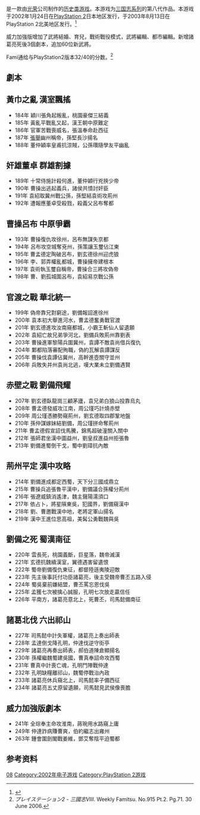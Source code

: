 {{In-universe|time=2021-12-07T22:35:37+00:00}}
{{NoteTA
| G1=Games
}}

{{vgname|三國志VIII|ja=三國志VIII}}是一款由[[光榮公司|光荣]]公司制作的[[历史类游戏|历史类游戏]]。本游戏为[[三国志系列|三国志系列]]的第八代作品。本游戏于2002年1月24日在[[PlayStation_2|PlayStation 2]]日本地区发行，于2003年8月13日在PlayStation 2北美地区发行。<ref name="gamefaqs">{{cite web| url = http://www.gamefaqs.com/ps2/914672-romance-of-the-three-kingdoms-viii/data| title = Release information| publisher = [[GameFAQs|GameFAQs]]| date = | accessdate = 2015-10-17| archive-date = 2015-10-19| archive-url = https://web.archive.org/web/20151019162529/http://www.gamefaqs.com/ps2/914672-romance-of-the-three-kingdoms-viii/data| dead-url = no}}</ref>

威力加強版增加了武將結婚、育兒，戰術戰役模式，武將編輯、都市編輯。新增諸葛亮死後3個劇本，追加60位新武將。

Fami通给与PlayStation2版本32/40的分数。<ref>''プレイステーション2 - 三國志VIII''. Weekly Famitsu. No.915 Pt.2. Pg.71. 30 June 2006.</ref>

==劇本==
==黃巾之亂 漢室飄搖==
*184年 穎川張角起叛亂，桃園豪傑三結義
*185年 黃亂平戰亂又起，漢王朝中原難定
*186年 官軍苦戰喪威名，張溫奉命赴西征
*187年 [[張舉_(東漢)|張舉]]幽州稱帝，孫堅長沙揚名
*188年 董仲穎率皇甫抗涼賊，公孫瓚隨學友平幽亂

==奸雄董卓 群雄割據==
*189年 十常侍施計殺何進，董仲穎行兇挾少帝
*190年 曹操出逃起義兵，諸侯共憤討奸臣
*191年 袁紹取冀州戰公孫，孫堅結袁術攻荊州
*192年 遭報應董卓受殺戮，殺義父呂布奪都
==曹操呂布 中原爭霸==
*193年 曹操復仇攻徐州，呂布無謀失京都
*194年 呂布攻空城奪兗州，孫策讓玉璽佔江東
*195年 曹孟德定陶破呂布，劉玄德徐州迎虎狼
*196年 李、郭弄權亂都城，曹操擁帝建根本
*197年 袁術執玉璽自稱帝，曹操合三將攻偽帝
*198年 曹、劉孤城圍呂布，袁紹易京戰公孫

==官渡之戰 華北統一==
*199年 偽帝靠兄對窮途，劉備報詔進徐州
*200年 袁本初大舉進河水，曹孟德奮勇戰官渡
*201年 劉玄德進攻汝南窺都城，小霸王斬仙人留遺願
*202年 袁紹亡故兄弟爭河北，劉備兵敗荊州靠劉表
*203年 曹操進軍黎陽兵圍冀州，袁譚不敵袁尚借兵復仇
*204年 鄴都陷落審配殉職，偽約瓦解袁譚謀反
*205年 曹操伐袁譚佔冀州，高幹進壺關守並州
*206年 兵敗失并州袁尚北逃，嘆大業未立劉備遇賢

==赤壁之戰 劉備飛耀==
*207年 劉玄德臥龍崗三顧茅廬，袁兄弟白狼山投靠烏丸
*208年 曹孟德發威攻江南，周公瑾巧計燒赤壁
*209年 周公瑾憑勝勢窺荊州，劉玄德取四郡鞏地盤
*210年 孫仲謀嫁妹結劉備，周公瑾拼命奪荊州
*211年 曹孟德假宣詔伐馬騰，錦馬超破潼關入關中
*212年 張師君坐漢中圖益州，劉皇叔進益州拒張魯
*213年 劉備進蜀倒干戈，蜀中劉璋抗內敵

==荊州平定 漢中攻略==
*214年 劉備進成都定西蜀，天下分三國成鼎立
*215年 曹操兵追張魯平漢中，劉備議合孫權分荊州
*216年 張遼威鎮消遙津，魏主聲陽濡須口
*217年 依占卜，將星隕東吳，犯國界，劉備窺漢中
*218年 劉、曹邀戰漢中地，老將定軍山揚名
*219年 漢中王進位思高祖，美髯公勇戰魏與吳

==劉備之死 蜀漢南征==
*220年 雲長死，桃園義斷，巨星落，魏帝滅漢
*221年 玄德抗魏續漢室，翼德遇害留遺恨
*222年 蜀帝劉備復仇東征，都督陸遜夷陵迎敵
*223年 先主後事託付功臣諸葛亮，後主受魏帝曹丕五路入侵
*224年 蜀吳棄前嫌結盟，曹丕罵忘恩伐吳
*225年 孟獲七次被擒心誠服，孔明七次放走贏信任
*226年 平南方，諸葛亮意北上，死曹丕，司馬懿備南征

==諸葛北伐 六出祁山==
*227年 司馬懿中計失軍權，諸葛亮上奏出師表
*228年 孟達倒戈降孔明，仲達伐逆守街亭
*229年 諸葛亮再奏出師表，郝伯道陳倉顯揚名
*230年 孫權繼魏蜀建吳國，曹真奉詔命攻西蜀
*231年 曹真中計喪亡魂，孔明鬥陣戰仲達
*232年 孔明缺糧離祁山，魏蜀停戰治內政
*233年 諸葛亮休兵窺北上，司馬懿率子備西征
*234年 諸葛亮五丈原留遺願，司馬懿見武侯像喪膽

==威力加強版劇本==
*241年 全琮奉主命攻淮南，蔣琬用水路窺上庸
*249年 仲達詐病賺曹爽，伯約繼志出雍州
*263年 鍾會圍劍閣戰姜維，鄧艾奪陰平迫蜀都

== 参考资料 ==
{{Reflist}}

{{三國志系列}}

{{DEFAULTSORT:Sangokushi 08}}
[[Category:三國志系列|08]]
[[Category:2002年电子游戏|Category:2002年电子游戏]]
[[Category:PlayStation_2游戏|Category:PlayStation 2游戏]]